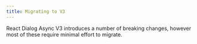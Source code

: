 ```yaml
---
title: Migrating to V3
---
```


React Dialog Async V3 introduces a number of breaking changes, however most of these require minimal effort to migrate.
